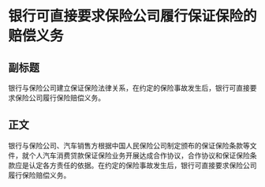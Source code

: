 # 银行可直接要求保险公司履行保证保险的赔偿义务
## 副标题
银行与保险公司建立保证保险法律关系，在约定的保险事故发生后，银行可直接要求保险公司履行保险赔偿义务。
## 正文
银行与保险公司、汽车销售方根据中国人民保险公司制定颁布的保证保险条款等文件，就个人汽车消费贷款保证保险业务开展达成合作协议，合作协议和保证保险条款应是认定各方责任的依据。在约定的保险事故发生后，银行可直接要求保险公司履行保险赔偿义务。